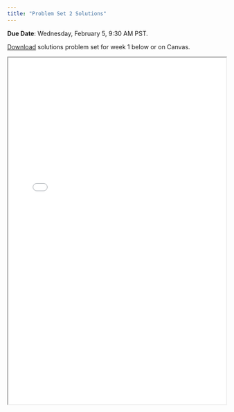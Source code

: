 ```yaml
---
title: "Problem Set 2 Solutions"
---
```


**Due Date**: Wednesday, February 5, 9:30 AM PST.

[Download](https://github.com/emoriebeck/psc290-dataviz-WQ25/raw/refs/heads/main/assignments/03-problem-sets/02-ps02/ps2-solutions.zip) solutions problem set for week 1 below or on Canvas.

<iframe class="slide-deck" src="/static/ps/problemset2-solution.html" width="100%" height="800">

</iframe>
